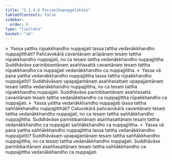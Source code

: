 ```yaml
---
title: "2.1.4.6 Paccanīkapuggalokāsa"
tableOfContents: false
sidebar:
  order: 6
type: "tipitaka"
basket: "ab"
---
```



<DynamicBreadcrumb />

<Division number="78">

<Paragraph number="578">
»  Yassa yattha rūpakkhandho nuppajjati tassa tattha vedanākkhandho nuppajjitthāti?
</Paragraph>

<Paragraph number="579">
Pañcavokārā cavantānaṃ arūpānaṃ tesaṃ tattha rūpakkhandho nuppajjati, no ca tesaṃ tattha vedanākkhandho nuppajjittha. Suddhāvāse parinibbantānaṃ asaññasattā cavantānaṃ tesaṃ tattha rūpakkhandho ca nuppajjati vedanākkhandho ca nuppajjittha.
</Paragraph>

<Paragraph number="580">
«  Yassa vā pana yattha vedanākkhandho nuppajjittha tassa tattha rūpakkhandho nuppajjatīti?
</Paragraph>

<Paragraph number="581">
Suddhāvāsaṃ upapajjantānaṃ asaññasattaṃ upapajjantānaṃ tesaṃ tattha vedanākkhandho nuppajjittha, no ca tesaṃ tattha rūpakkhandho nuppajjati. Suddhāvāse parinibbantānaṃ asaññasattā cavantānaṃ tesaṃ tattha vedanākkhandho ca nuppajjittha rūpakkhandho ca nuppajjati.
</Paragraph>

</Division>
<Division number="79">

<Paragraph number="582">
»  Yassa yattha vedanākkhandho nuppajjati tassa tattha saññākkhandho nuppajjitthāti?
</Paragraph>

<Paragraph number="583">
Catuvokārā pañcavokārā cavantānaṃ tesaṃ tattha vedanākkhandho nuppajjati, no ca tesaṃ tattha saññākkhandho nuppajjittha. Suddhāvāse parinibbantānaṃ asaññasattānaṃ tesaṃ tattha vedanākkhandho ca nuppajjati saññākkhandho ca nuppajjittha.
</Paragraph>

<Paragraph number="584">
«  Yassa vā pana yattha saññākkhandho nuppajjittha tassa tattha vedanākkhandho nuppajjatīti?
</Paragraph>

<Paragraph number="585">
Suddhāvāsaṃ upapajjantānaṃ tesaṃ tattha saññākkhandho nuppajjittha, no ca tesaṃ tattha vedanākkhandho nuppajjati. Suddhāvāse parinibbantānaṃ asaññasattānaṃ tesaṃ tattha saññākkhandho ca nuppajjittha vedanākkhandho ca nuppajjati.
</Paragraph>
</Division>